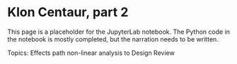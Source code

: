 # Klon Centaur, part 2

This page is a placeholder for the JupyterLab notebook. The Python code in the notebook is mostly completed, but the narration needs to be written.

Topics: Effects path non-linear analysis to Design Review

